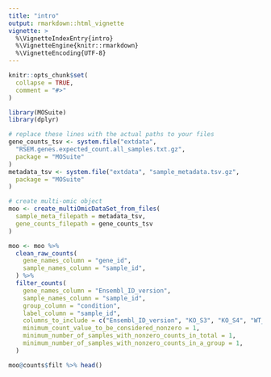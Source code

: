 ```yaml
---
title: "intro"
output: rmarkdown::html_vignette
vignette: >
  %\VignetteIndexEntry{intro}
  %\VignetteEngine{knitr::rmarkdown}
  %\VignetteEncoding{UTF-8}
---
```


```r
knitr::opts_chunk$set(
  collapse = TRUE,
  comment = "#>"
)
```

```r
library(MOSuite)
library(dplyr)
```

```r
# replace these lines with the actual paths to your files
gene_counts_tsv <- system.file("extdata",
  "RSEM.genes.expected_count.all_samples.txt.gz",
  package = "MOSuite"
)
metadata_tsv <- system.file("extdata", "sample_metadata.tsv.gz",
  package = "MOSuite"
)

# create multi-omic object
moo <- create_multiOmicDataSet_from_files(
  sample_meta_filepath = metadata_tsv,
  gene_counts_filepath = gene_counts_tsv
)

moo <- moo %>%
  clean_raw_counts(
    gene_names_column = "gene_id",
    sample_names_column = "sample_id",
  ) %>%
  filter_counts(
    gene_names_column = "Ensembl_ID_version",
    sample_names_column = "sample_id",
    group_column = "condition",
    label_column = "sample_id",
    columns_to_include = c("Ensembl_ID_version", "KO_S3", "KO_S4", "WT_S1", "WT_S2"),
    minimum_count_value_to_be_considered_nonzero = 1,
    minimum_number_of_samples_with_nonzero_counts_in_total = 1,
    minimum_number_of_samples_with_nonzero_counts_in_a_group = 1,
  )

moo@counts$filt %>% head()
```
